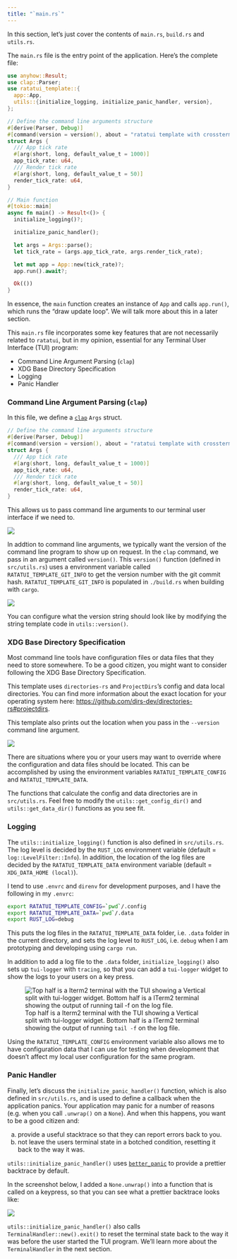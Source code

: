 ```yaml
---
title: "`main.rs`"
---
```


In this section, let's just cover the contents of `main.rs`, `build.rs` and `utils.rs`.

The `main.rs` file is the entry point of the application. Here's the complete file:

```rust
use anyhow::Result;
use clap::Parser;
use ratatui_template::{
  app::App,
  utils::{initialize_logging, initialize_panic_handler, version},
};

// Define the command line arguments structure
#[derive(Parser, Debug)]
#[command(version = version(), about = "ratatui template with crossterm and tokio")]
struct Args {
  /// App tick rate
  #[arg(short, long, default_value_t = 1000)]
  app_tick_rate: u64,
  /// Render tick rate
  #[arg(short, long, default_value_t = 50)]
  render_tick_rate: u64,
}

// Main function
#[tokio::main]
async fn main() -> Result<()> {
  initialize_logging()?;

  initialize_panic_handler();

  let args = Args::parse();
  let tick_rate = (args.app_tick_rate, args.render_tick_rate);

  let mut app = App::new(tick_rate)?;
  app.run().await?;

  Ok(())
}
```

In essence, the `main` function creates an instance of `App` and calls `app.run()`, which runs the "draw update loop".
We will talk more about this in a later section.

This `main.rs` file incorporates some key features that are not necessarily related to `ratatui`, but in my opinion, essential for any Terminal User Interface (TUI) program:

- Command Line Argument Parsing (`clap`)
- XDG Base Directory Specification
- Logging
- Panic Handler

### Command Line Argument Parsing (`clap`)

In this file, we define a [`clap`](https://docs.rs/clap/latest/clap/) `Args` struct.

```rust
// Define the command line arguments structure
#[derive(Parser, Debug)]
#[command(version = version(), about = "ratatui template with crossterm and tokio")]
struct Args {
  /// App tick rate
  #[arg(short, long, default_value_t = 1000)]
  app_tick_rate: u64,
  /// Render tick rate
  #[arg(short, long, default_value_t = 50)]
  render_tick_rate: u64,
}
```

This allows us to pass command line arguments to our terminal user interface if we need to.

![](https://user-images.githubusercontent.com/1813121/252718163-ab1945d1-7d44-4b5b-928d-1164ac99f2c9.png)

In addtion to command line arguments, we typically want the version of the command line program to show up on request. In the `clap` command, we pass in an argument called `version()`.
This `version()` function (defined in `src/utils.rs`) uses a environment variable called `RATATUI_TEMPLATE_GIT_INFO` to get the version number with the git commit hash.
`RATATUI_TEMPLATE_GIT_INFO` is populated in `./build.rs` when building with `cargo`.

![](https://user-images.githubusercontent.com/1813121/253160580-dc537c49-4191-4821-874a-9efc73cfe098.png)

You can configure what the version string should look like by modifying the string template code in `utils::version()`.

### XDG Base Directory Specification

Most command line tools have configuration files or data files that they need to store somewhere.
To be a good citizen, you might want to consider following the XDG Base Directory Specification.

This template uses `directories-rs` and `ProjectDirs`'s config and data local directories.
You can find more information about the exact location for your operating system here: <https://github.com/dirs-dev/directories-rs#projectdirs>.

This template also prints out the location when you pass in the `--version` command line argument.

![](https://user-images.githubusercontent.com/1813121/252721469-4d5ec38b-e868-46b4-b7b7-1c2c8bc496ac.png)

There are situations where you or your users may want to override where the configuration and data files should be located.
This can be accomplished by using the environment variables `RATATUI_TEMPLATE_CONFIG` and `RATATUI_TEMPLATE_DATA`.

The functions that calculate the config and data directories are in `src/utils.rs`.
Feel free to modify the `utils::get_config_dir()` and `utils::get_data_dir()` functions as you see fit.

### Logging

The `utils::initialize_logging()` function is also defined in `src/utils.rs`.
The log level is decided by the `RUST_LOG` environment variable (default = `log::LevelFilter::Info`).
In addition, the location of the log files are decided by the `RATATUI_TEMPLATE_DATA` environment variable (default = `XDG_DATA_HOME (local)`).

I tend to use `.envrc` and `direnv` for development purposes, and I have the following in my `.envrc`:

```bash
export RATATUI_TEMPLATE_CONFIG=`pwd`/.config
export RATATUI_TEMPLATE_DATA=`pwd`/.data
export RUST_LOG=debug
```

This puts the log files in the `RATATUI_TEMPLATE_DATA` folder, i.e. `.data` folder in the current directory, and sets the log level to `RUST_LOG`, i.e. `debug` when I am prototyping and developing using `cargo run`.

In addition to add a log file to the `.data` folder, `initialize_logging()` also sets up `tui-logger` with `tracing`, so that you can add a `tui-logger` widget to show the logs to your users on a key press.

![Top half is a Iterm2 terminal with the TUI showing a Vertical split with tui-logger widget. Bottom half is a ITerm2 terminal showing the output of running `tail -f` on the log file.](https://user-images.githubusercontent.com/1813121/254093932-46d8c6fd-c572-4675-bcaf-45a36eed51ff.png)

Using the `RATATUI_TEMPLATE_CONFIG` environment variable also allows me to have configuration data that I can use for testing when development that doesn't affect my local user configuration for the same program.

### Panic Handler

Finally, let's discuss the `initialize_panic_handler()` function, which is also defined in `src/utils.rs`, and is used to define a callback when the application panics.
Your application may panic for a number of reasons (e.g. when you call `.unwrap()` on a `None`).
And when this happens, you want to be a good citizen and:

a) provide a useful stacktrace so that they can report errors back to you.
b) not leave the users terminal state in a botched condition, resetting it back to the way it was.

`utils::initialize_panic_handler()` uses [`better_panic`](https://docs.rs/better-panic/latest/better_panic/) to provide a prettier backtrace by default.

In the screenshot below, I added a `None.unwrap()` into a function that is called on a keypress, so that you can see what a prettier backtrace looks like:

![](https://user-images.githubusercontent.com/1813121/252723080-18c15640-c75f-42b3-8aeb-d4e6ce323430.png)

`utils::initialize_panic_handler()` also calls `TerminalHandler::new().exit()` to reset the terminal state back to the way it was before the user started the TUI program.
We'll learn more about the `TerminalHandler` in the next section.
